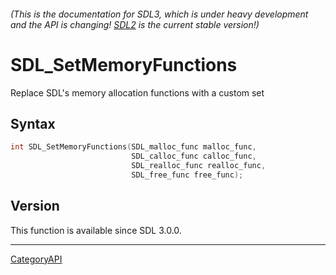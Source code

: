 ====== (This is the documentation for SDL3, which is under heavy development and the API is changing! [https://wiki.libsdl.org/ SDL2] is the current stable version!) ======
= SDL_SetMemoryFunctions =

Replace SDL's memory allocation functions with a custom set 

== Syntax ==

<syntaxhighlight lang='c'>
int SDL_SetMemoryFunctions(SDL_malloc_func malloc_func,
                           SDL_calloc_func calloc_func,
                           SDL_realloc_func realloc_func,
                           SDL_free_func free_func);
</syntaxhighlight>

== Version ==

This function is available since SDL 3.0.0.

----
[[CategoryAPI]]


